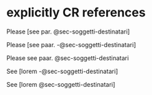 # explicitly CR references {.unumbered}

Please [see par. @sec-soggetti-destinatari]

Please [see paar. -@sec-soggetti-destinatari]

Please see paar. @sec-soggetti-destinatari


See [lorem -@sec-soggetti-destinatari]

See [lorem @sec-soggetti-destinatari]
